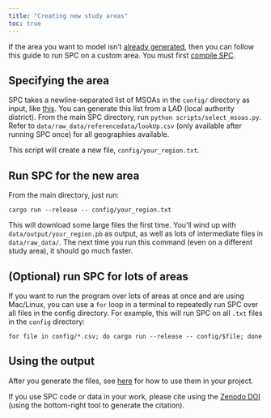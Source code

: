 ```yaml
---
title: "Creating new study areas"
toc: true
---
```


If the area you want to model isn't [already generated](outputs.qmd), then you
can follow this guide to run SPC on a custom area. You must first [compile
SPC](installation.qmd).

## Specifying the area

SPC takes a newline-separated list of MSOAs in the `config/` directory as input, like [this](https://github.com/alan-turing-institute/uatk-spc/blob/main/config/bristol.txt). You can generate this list from a LAD (local authority district). From the main SPC directory, run `python scripts/select_msoas.py`. Refer to `data/raw_data/referencedata/lookUp.csv` (only available after running SPC once) for all geographies available.

This script will create a new file, `config/your_region.txt`.

## Run SPC for the new area

From the main directory, just run:

```
cargo run --release -- config/your_region.txt
```

This will download some large files the first time. You'll wind up with
`data/output/your_region.pb` as output, as well as lots of intermediate files
in `data/raw_data/`. The next time you run this command (even on a different
study area), it should go much faster.

## (Optional) run SPC for lots of areas

If you want to run the program over lots of areas at once and are using Mac/Linux, you can use a `for` loop in a terminal to repeatedly run SPC over all files in the config directory. For example, this will run SPC on all `.txt` files in the `config` directory:

```
for file in config/*.csv; do cargo run --release -- config/$file; done
```

## Using the output

After you generate the files, see [here](use_output.qmd) for how to use them in your project.

If you use SPC code or data in your work, please cite using the [Zenodo
DOI](https://zenodo.org/badge/latestdoi/479038905) (using the bottom-right tool
to generate the citation).

